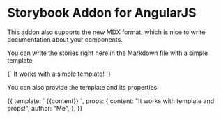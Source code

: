 


<Meta title="Demos|MDX Demos" decorators={[withAngularJs(myApp.name)]} />

# Storybook Addon for AngularJS

This addon also supports the new MDX format, which is nice to write documentation about your components.

You can write the stories right here in the Markdown file with a simple template

<Preview>
  <Story name="Simple Template" height="120px">
    {`
      <quote-card author="'Me'">
        It works with a simple template!
      </quote-card>
    `}
  </Story>
</Preview>

You can also provide the template and its properties

<Preview>
  <Story name="Template and Props" height="120px">
    {{
      template: `
        <quote-card author="author">
          {{content}}
        </quote-card>
      `,
      props: {
        content: "It works with template and props!",
        author: "Me",
      },
    }}
  </Story>
</Preview>
